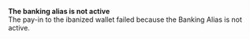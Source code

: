   
<Card title="101025" href="/development-resources/errors/codes/101025">  

 **The banking alias is not active**  
 The pay-in to the ibanized wallet failed because the Banking Alias is not active.  

</Card>